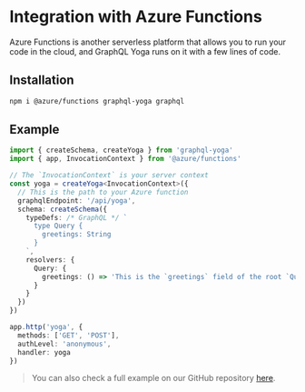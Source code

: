 # Integration with Azure Functions

Azure Functions is another serverless platform that allows you to run your code in the cloud, and
GraphQL Yoga runs on it with a few lines of code.

## Installation

```sh npm2yarn
npm i @azure/functions graphql-yoga graphql
```

## Example

```ts filename="graphql.ts"
import { createSchema, createYoga } from 'graphql-yoga'
import { app, InvocationContext } from '@azure/functions'

// The `InvocationContext` is your server context
const yoga = createYoga<InvocationContext>({
  // This is the path to your Azure function
  graphqlEndpoint: '/api/yoga',
  schema: createSchema({
    typeDefs: /* GraphQL */ `
      type Query {
        greetings: String
      }
    `,
    resolvers: {
      Query: {
        greetings: () => 'This is the `greetings` field of the root `Query` type'
      }
    }
  })
})

app.http('yoga', {
  methods: ['GET', 'POST'],
  authLevel: 'anonymous',
  handler: yoga
})
```

> You can also check a full example on our GitHub repository
> [here](https://github.com/graphql-hive/graphql-yoga/tree/main/examples/azure-functions).
